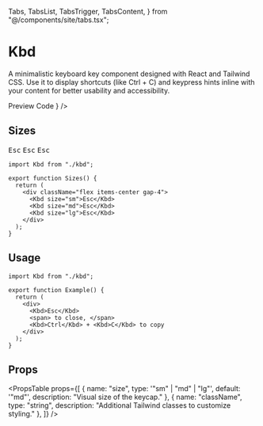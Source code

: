   Tabs,
  TabsList,
  TabsTrigger,
  TabsContent,
} from "@/components/site/tabs.tsx";

# Kbd <AI dir="left"/>

A minimalistic keyboard key component designed with React and Tailwind CSS. Use it to display shortcuts (like Ctrl + C) and keypress hints inline with your content for better usability and accessibility.

<Tabs defaultValue="preview">
  <TabsList>
    <TabsTrigger value="preview">Preview</TabsTrigger>
    <TabsTrigger value="code">Code</TabsTrigger>
  </TabsList>
  <TabsContent value="preview">
    <ComponentRenderer component={<KbdView />} />
  </TabsContent>
  <TabsContent value="code">
    <CodeBlock filePath="src/app/docs/kbd/kbd.tsx" />
  </TabsContent>
</Tabs>

## Sizes

<div className="mt-4 flex items-center gap-4">
  <Kbd size="sm">Esc</Kbd>
  <Kbd size="md">Esc</Kbd>
  <Kbd size="lg">Esc</Kbd>
</div>


```tsx
import Kbd from "./kbd";

export function Sizes() {
  return (
    <div className="flex items-center gap-4">
      <Kbd size="sm">Esc</Kbd>
      <Kbd size="md">Esc</Kbd>
      <Kbd size="lg">Esc</Kbd>
    </div>
  );
}
```


## Usage

```tsx
import Kbd from "./kbd";

export function Example() {
  return (
    <div>
      <Kbd>Esc</Kbd>
      <span> to close, </span>
      <Kbd>Ctrl</Kbd> + <Kbd>C</Kbd> to copy
    </div>
  );
}
```

## Props

<PropsTable
  props={[
    { name: "size", type: '"sm" | "md" | "lg"', default: '"md"', description: "Visual size of the keycap." },
    { name: "className", type: "string", description: "Additional Tailwind classes to customize styling." },
  ]}
/>
